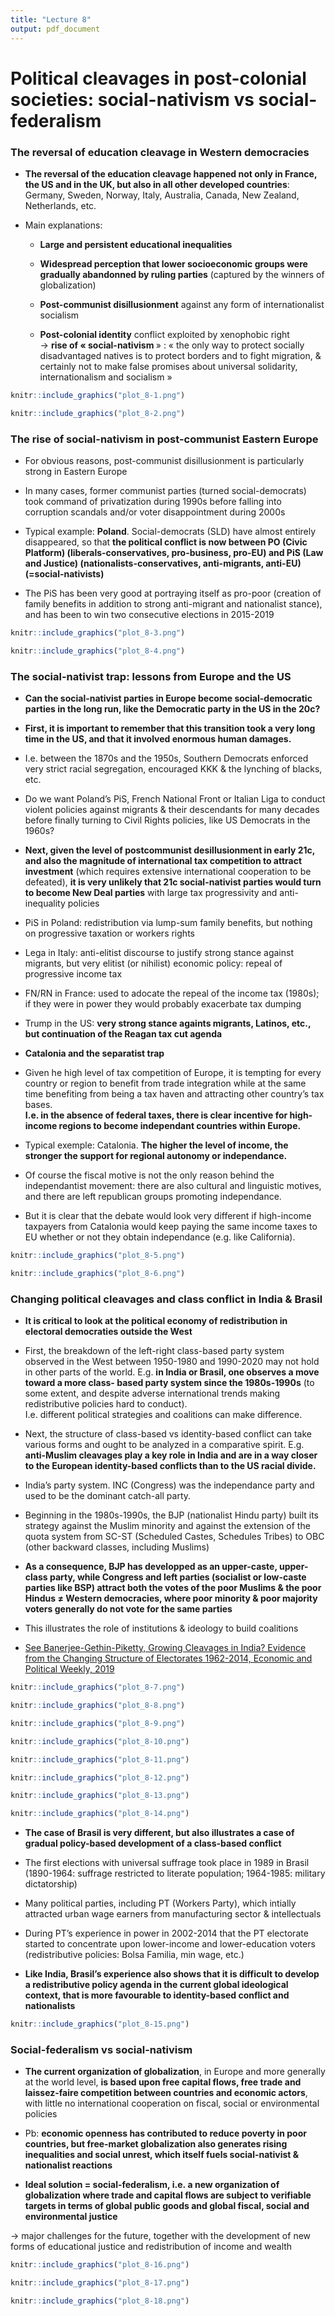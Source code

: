```yaml
---
title: "Lecture 8"
output: pdf_document
---
```

  
# Political cleavages in post-colonial societies: social-nativism vs social-federalism

### The reversal of education cleavage in Western democracies

* **The reversal of the education cleavage happened not only in France, the US and in the UK, but also in all other developed countries**: Germany, Sweden, Norway, Italy, Australia, Canada, New Zealand, Netherlands, etc.

* Main explanations:

  + **Large and persistent educational inequalities**

  + **Widespread perception that lower socioeconomic groups were gradually abandonned by ruling parties** (captured by the winners of globalization)

  + **Post-communist disillusionment** against any form of internationalist socialism

  + **Post-colonial identity** conflict exploited by xenophobic right\
$\rightarrow$ **rise of « social-nativism **» : « the only way to protect socially disadvantaged natives is to protect borders and to fight migration, & certainly not to make false promises about universal solidarity, internationalism and socialism »
  
```r
knitr::include_graphics("plot_8-1.png")
```

```r
knitr::include_graphics("plot_8-2.png")
```

### The rise of social-nativism in post-communist Eastern Europe

* For obvious reasons, post-communist disillusionment is particularly strong in Eastern Europe

* In many cases, former communist parties (turned social-democrats) took
command of privatization during 1990s before falling into corruption scandals and/or voter disappointment during 2000s

* Typical example: **Poland**. Social-democrats (SLD) have almost entirely
disappeared, so that **the political conflict is now between PO (Civic Platform) (liberals-conservatives, pro-business, pro-EU) and PiS (Law and Justice) (nationalists-conservatives, anti-migrants, anti-EU) (=social-nativists)**

* The PiS has been very good at portraying itself as pro-poor (creation of family benefits in addition to strong anti-migrant and nationalist stance), and has been to win two consecutive elections in 2015-2019



```r
knitr::include_graphics("plot_8-3.png")
```

```r
knitr::include_graphics("plot_8-4.png")
```


### The social-nativist trap: lessons from Europe and the US

* **Can the social-nativist parties in Europe become social-democratic parties in the long run, like the Democratic party in the US in the 20c?**

* **First, it is important to remember that this transition took a very long time in the US, and that it involved enormous human damages.**

* I.e. between the 1870s and the 1950s, Southern Democrats enforced very
strict racial segregation, encouraged KKK & the lynching of blacks, etc.

* Do we want Poland’s PiS, French National Front or Italian Liga to conduct
violent policies against migrants & their descendants for many decades
before finally turning to Civil Rights policies, like US Democrats in the 1960s?

* **Next, given the level of postcommunist desillusionment in early 21c, and also the magnitude of international tax competition to attract investment** (which requires extensive international cooperation to be defeated), **it is very unlikely that 21c social-nativist parties would turn to become New Deal parties** with large tax progressivity and anti-inequality policies

* PiS in Poland: redistribution via lump-sum family benefits, but nothing on
progressive taxation or workers rights

* Lega in Italy: anti-elitist discourse to justify strong stance against migrants, but very elitist (or nihilist) economic policy: repeal of progressive income tax

* FN/RN in France: used to adocate the repeal of the income tax (1980s); if
they were in power they would probably exacerbate tax dumping

* Trump in the US: **very strong stance againts migrants, Latinos, etc., but continuation of the Reagan tax cut agenda**


* **Catalonia and the separatist trap**
\newpage
* Given he high level of tax competition of Europe, it is tempting for every country or region to benefit from trade integration while at the same time benefiting from being a tax haven and attracting other country’s tax bases.\
**I.e. in the absence of federal taxes, there is clear incentive for high-income regions to become independant countries within Europe.**

* Typical exemple: Catalonia. **The higher the level of income, the stronger the support for regional autonomy or independance.**

* Of course the fiscal motive is not the only reason behind the independantist movement: there are also cultural and linguistic motives, and there are left republican groups promoting independance.

* But it is clear that the debate would look very different if high-income
taxpayers from Catalonia would keep paying the same income taxes to EU
whether or not they obtain independance (e.g. like California).

```r
knitr::include_graphics("plot_8-5.png")
```

```r
knitr::include_graphics("plot_8-6.png")
```

### Changing political cleavages and class conflict in India & Brasil

* **It is critical to look at the political economy of redistribution in electoral democraties outside the West**

* First, the breakdown of the left-right class-based party system observed in the West between 1950-1980 and 1990-2020 may not hold in other parts of
the world. E.g. **in India or Brasil, one observes a move toward a more class- based party system since the 1980s-1990s** (to some extent, and despite adverse international trends making redistributive policies hard to conduct).\
I.e. different political strategies and coalitions can make difference.

* Next, the structure of class-based vs identity-based conflict can take various forms and ought to be analyzed in a comparative spirit.
E.g. **anti-Muslim cleavages play a key role in India and are in a way closer to the European identity-based conflicts than to the US racial divide.**

* India’s party system. INC (Congress) was the independance party and used to be the dominant catch-all party.

* Beginning in the 1980s-1990s, the BJP (nationalist Hindu party) built its
strategy against the Muslim minority and against the extension of the quota
system from SC-ST (Scheduled Castes, Schedules Tribes) to OBC (other
backward classes, including Muslims)

* **As a consequence, BJP has developped as an upper-caste, upper-class party, while Congress and left parties (socialist or low-caste parties like BSP) attract both the votes of the poor Muslims & the poor Hindus $\neq$ Western democracies, where poor minority & poor majority voters generally do not vote for the same parties**

* This illustrates the role of institutions & ideology to build coalitions

* [See Banerjee-Gethin-Piketty, Growing Cleavages in India? Evidence from the Changing Structure of Electorates 1962-2014, Economic and Political Weekly, 2019](http://piketty.pse.ens.fr/files/BanerjeeGethinPiketty2019EPW.pdf) 

```r
knitr::include_graphics("plot_8-7.png")
```

```r
knitr::include_graphics("plot_8-8.png")
```

```r
knitr::include_graphics("plot_8-9.png")
```

```r
knitr::include_graphics("plot_8-10.png")
```

```r
knitr::include_graphics("plot_8-11.png")
```

```r
knitr::include_graphics("plot_8-12.png")
```

```r
knitr::include_graphics("plot_8-13.png")
```

```r
knitr::include_graphics("plot_8-14.png")
```

* **The case of Brasil is very different, but also illustrates a case of gradual policy-based development of a class-based conflict**

* The first elections with universal suffrage took place in 1989 in Brasil
(1890-1964: suffrage restricted to literate population; 1964-1985: military dictatorship)

* Many political parties, including PT (Workers Party), which intially attracted urban wage earners from manufacturing sector & intellectuals

* During PT’s experience in power in 2002-2014 that the PT electorate
started to concentrate upon lower-income and lower-education voters
(redistributive policies: Bolsa Familia, min wage, etc.)

* **Like India, Brasil’s experience also shows that it is difficult to develop a redistributive policy agenda in the current global ideological context, that is more favourable to identity-based conflict and nationalists**


```r
knitr::include_graphics("plot_8-15.png")
```
### Social-federalism vs social-nativism

* **The current organization of globalization**, in Europe and more generally at the world level, **is based upon free capital flows, free trade and laissez-faire competition between countries and economic actors**, with little no international cooperation on fiscal, social or environmental policies

* Pb: **economic openness has contributed to reduce poverty in poor countries, but free-market globalization also generates rising inequalities and social unrest, which itself fuels social-nativist & nationalist reactions**

* **Ideal solution = social-federalism, i.e. a new organization of globalization where trade and capital flows are subject to verifiable targets in terms of global public goods and global fiscal, social and environmental justice**


$\rightarrow$ major challenges for the future, together with the development of new forms of educational justice and redistribution of income and wealth


```r
knitr::include_graphics("plot_8-16.png")
```

```r
knitr::include_graphics("plot_8-17.png")
```

```r
knitr::include_graphics("plot_8-18.png")
```




